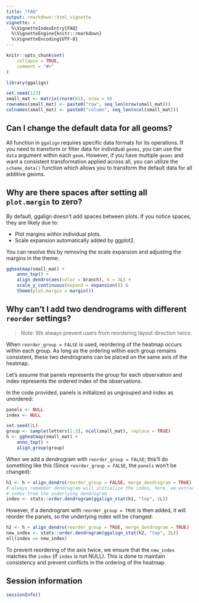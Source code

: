 ```yaml
---
title: "FAQ"
output: rmarkdown::html_vignette
vignette: >
  %\VignetteIndexEntry{FAQ}
  %\VignetteEngine{knitr::rmarkdown}
  %\VignetteEncoding{UTF-8}
---
```


```r
knitr::opts_chunk$set(
    collapse = TRUE,
    comment = "#>"
)
```

```r
library(ggalign)
```

```r
set.seed(123)
small_mat <- matrix(rnorm(81), nrow = 9)
rownames(small_mat) <- paste0("row", seq_len(nrow(small_mat)))
colnames(small_mat) <- paste0("column", seq_len(ncol(small_mat)))
```

## Can I change the default data for all geoms?
All function in `ggalign` requires specific data formats for its operations. If
you need to transform or filter data for individual `geoms`, you can use the
`data` argument within each `geom`. However, if you have multiple `geoms` and
want a consistent transformation applied across all, you can utilize the
`scheme_data()` function which allows you to transform the default data for all
additive geoms.

## Why are there spaces after setting all `plot.margin` to zero?
By default, ggalign doesn't add spaces between plots. If you notice spaces, they
are likely due to:

- Plot margins within individual plots.
- Scale expansion automatically added by ggplot2.

You can resolve this by removing the scale expansion and adjusting the margins
in the theme: 
```r
ggheatmap(small_mat) +
    anno_top() +
    align_dendro(aes(color = branch), k = 3L) +
    scale_y_continuous(expand = expansion()) &
    theme(plot.margin = margin())
```

## Why can't I add two dendrograms with different `reorder` settings?

> Note: We always prevent users from reordering layout direction twice.

When `reorder_group = FALSE` is used, reordering of the heatmap occurs within
each group. As long as the ordering within each group remains consistent, these
two dendrograms can be placed on the same axis of the heatmap. 

Let's assume that panels represents the group for each observation and index
represents the ordered index of the observations. 

In the code provided, panels is initialized as ungrouped and index as unordered: 
```r
panels <- NULL
index <- NULL
```

```r
set.seed(2L)
group <- sample(letters[1:3], ncol(small_mat), replace = TRUE)
h <- ggheatmap(small_mat) +
    anno_top() +
    align_group(group)
```

When we add a dendrogram with `reorder_group = FALSE`; this'll do something
like this (Since `reorder_group = FALSE`, the `panels` won't be changed): 
```r
h1 <- h + align_dendro(reorder_group = FALSE, merge_dendrogram = TRUE)
# always remember dendrogram will initialize the index, here, we extract the
# index from the underlying dendrogram
index <- stats::order.dendrogram(ggalign_stat(h1, "top", 2L))
```

However, if a dendrogram with `reorder_group = TRUE` is then added, it will
reorder the panels, so the underlying index will be changed: 
```r
h2 <- h + align_dendro(reorder_group = TRUE, merge_dendrogram = TRUE)
new_index <- stats::order.dendrogram(ggalign_stat(h2, "top", 2L))
all(index == new_index)
```

To prevent reordering of the axis twice, we ensure that the `new_index` matches
the `index` (if `index` is not NULL). This is done to maintain consistency and
prevent conflicts in the ordering of the heatmap.

## Session information
```r
sessionInfo()
```
